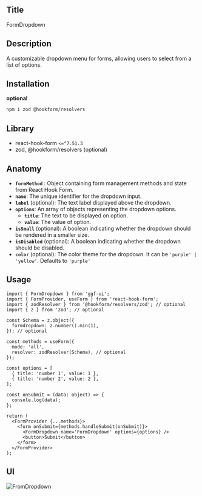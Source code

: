 ## Title

FormDropdown

## Description

A customizable dropdown menu for forms, allowing users to select from a list of options.

## Installation

**optional**

```bash
npm i zod @hookform/resolvers
```

## Library

- react-hook-form `<=^7.51.3`
- zod, @hookform/resolvers (optional)

## Anatomy

- **`formMethod`** : Object containing form management methods and state from React Hook Form.
- **`name`**: The unique identifier for the dropdown input.
- **`label`** (optional): The text label displayed above the dropdown.
- **`options`**: An array of objects representing the dropdown options.
  - **`title`**: The text to be displayed on option.
  - **`value`**: The value of option.
- **`isSmall`** (optional): A boolean indicating whether the dropdown should be rendered in a smaller size.
- **`isDisabled`** (optional): A boolean indicating whether the dropdown should be disabled.
- **`color`** (optional): The color theme for the dropdown. It can be `'purple' | 'yellow'`. Defaults to `'purple'`

## Usage

```tsx
import { FormDropdown } from 'ggf-ui';
import { FormProvider, useForm } from 'react-hook-form';
import { zodResolver } from '@hookform/resolvers/zod'; // optional
import { z } from 'zod'; // optional
```

```tsx
const Schema = z.object({
  formdropdown: z.number().min(1),
}); // optional

const methods = useForm({
  mode: 'all',
  resolver: zodResolver(Schema), // optional
});

const options = [
  { title: 'number 1', value: 1 },
  { title: 'number 2', value: 2 },
];

const onSubmit = (data: object) => {
  console.log(data);
};

return (
  <FormProvider {...methods}>
    <form onSubmit={methods.handleSubmit(onSubmit)}>
      <FormDropdown name='FormDropdown' options={options} />
      <button>Submit</button>
    </form>
  </FormProvider>
);
```

## UI

![FromDropdown](https://github.com/sprint-team3/GGF-Design-System/assets/92169354/c067da80-3523-4c4a-9639-026558b1194b)
